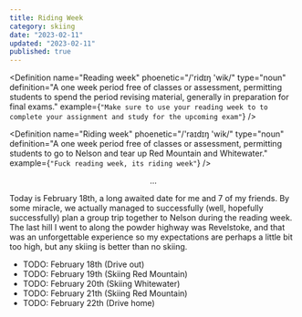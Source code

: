 ```yaml
---
title: Riding Week
category: skiing
date: "2023-02-11"
updated: "2023-02-11"
published: true
---
```


<Definition
  name="Reading week"
  phoenetic="/'ridɪŋ 'wik/"
  type="noun"
  definition="A one week period free of classes or assessment, permitting students to spend the period revising material, generally
  in preparation for final exams."
  example={`"Make sure to use your reading week to to complete your assignment and study for the upcoming exam"`}
/>

<Definition
  name="Riding week"
  phoenetic="/'raɪdɪŋ 'wik/"
  type="noun"
  definition="A one week period free of classes or assessment, permitting students to go to Nelson and tear up Red Mountain and Whitewater."
  example={`"Fuck reading week, its riding week"`}
/>

<Center className="my-10 text-neutral-500 dark:text-neutral-400">...</Center>

Today is February 18th, a long awaited date for me and 7 of my friends. By some miracle, we actually managed to successfully (well, hopefully successfully) plan a group trip together to Nelson during the reading week. The last hill I went to along the powder highway was Revelstoke, and that was an unforgettable experience so my expectations are perhaps a little bit too high, but any skiing is better than no skiing.

- TODO: February 18th (Drive out)
- TODO: February 19th (Skiing Red Mountain)
- TODO: February 20th (Skiing Whitewater)
- TODO: February 21th (Skiing Red Mountain)
- TODO: February 22th (Drive home)
